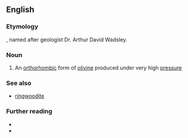 ==English==

===Etymology===
{{suffix|Wadsley|ite|lang=en}}, named after geologist Dr. Arthur David Wadsley.

===Noun===
{{wikipedia}}
{{en-noun|-|s}}

# {{lb|en|mineral}} An [[orthorhombic]] form of [[olivine]] produced under very high [[pressure]]

===See also===
* [[ringwoodite]]

===Further reading===
* {{R:WebMineral}}
* {{R:mindat}}